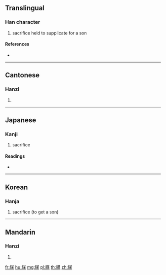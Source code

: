 {{character info/new}}
==Translingual==

===Han character===
{{Han char|rn=113|rad=示|as=09|sn=14|four=34294|canj=IFTMD}}

# sacrifice held to supplicate for a son

====References====
* {{Han ref|kx=0845.110|dkj=24776|dj=1266.090|hdz=42404.020|uh=7996|ud=31126|bh=E2FB|bd=58107}}

----

==Cantonese==

===Hanzi===
{{yue-hanzi|jyut=|y=mui4}}

# {{defn|lang=yue|sort=示09}}

----

==Japanese==

===Kanji===
{{ja-kanji|grade=|rs=示09}}

# sacrifice

====Readings====
* {{ja-readings|on=[[ばい]] (bai), [[まい]] (mai)|kun=|nanori=}}

----

==Korean==

===Hanja===
{{ko-hanja|hangeul=매|eumhun=|rv=mae|mr=mae|y=may}}

# sacrifice (to get a son)

----

==Mandarin==

===Hanzi===
{{cmn-hanzi|pin=[[méi]] ([[mei2]])|wg=mei<sup>2</sup>}}

# {{defn|lang=cmn|sort=示09}}

[[fr:禖]]
[[hu:禖]]
[[mg:禖]]
[[pl:禖]]
[[th:禖]]
[[zh:禖]]